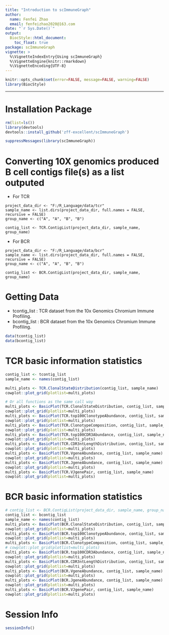 ---
title: "Introduction to scImmuneGraph"
author: 
  name: Fenfei Zhao
  email: fenfeizhao2020@163.com
date: "`r Sys.Date()`"
output:
  BiocStyle::html_document:
    toc_float: true
package: scImmuneGraph
vignette: >
  %\VignetteIndexEntry{Using scImmuneGraph}
  %\VignetteEngine{knitr::rmarkdown}
  %\VignetteEncoding{UTF-8}
---


```{r, echo=FALSE, results="hide", message=FALSE}
knitr::opts_chunk$set(error=FALSE, message=FALSE, warning=FALSE)
library(BiocStyle)
```

***
# Installation Package
```r
rm(list=ls())
library(devtools)
devtools::install_github('zff-excellent/scImmuneGraph')
```

```{r}
suppressMessages(library(scImmuneGraph))
```

# Converting 10X genomics produced B cell contigs file(s) as a list outputed
- For TCR 

```
project_data_dir <- "F:/R_Language/data/tcr"
sample_name <- list.dirs(project_data_dir, full.names = FALSE, recursive = FALSE)
group_name <- c("A", "A", "B", "B")

contig_list <- TCR.ContigList(project_data_dir, sample_name, group_name)
```
- For BCR
```
project_data_dir <- "F:/R_Language/data/bcr"
sample_name <- list.dirs(project_data_dir, full.names = FALSE, recursive = FALSE)
group_name <- c("A", "A", "B", "B")

contig_list <- BCR.ContigList(project_data_dir, sample_name, group_name)
```

# Getting Data
- tcontig_list : TCR dataset from the 10x Genomics Chromium Immune Profiling.
- bcontig_list : BCR dataset from the 10x Genomics Chromium Immune Profiling.
```{r}
data(tcontig_list)
data(bcontig_list)
```

# TCR basic information statistics
```{r}
contig_list <- tcontig_list
sample_name <- names(contig_list)

multi_plots <- TCR.ClonalStateDistribution(contig_list, sample_name)
cowplot::plot_grid(plotlist=multi_plots)
```


```{r}
# Or all functions as the same call way
multi_plots <- BasicPlot(TCR.ClonalStateDistribution, contig_list, sample_name) 
cowplot::plot_grid(plotlist=multi_plots)
multi_plots <- BasicPlot(TCR.top100ClonotypeAbundance, contig_list, sample_name)
cowplot::plot_grid(plotlist=multi_plots)
multi_plots <- BasicPlot(TCR.ClonotypeComposition, contig_list, sample_name) # Diversity 
cowplot::plot_grid(plotlist=multi_plots)
multi_plots <- BasicPlot(TCR.top100CDR3Abundance, contig_list, sample_name) 
cowplot::plot_grid(plotlist=multi_plots)
multi_plots <- BasicPlot(TCR.CDR3ntLengthDistribution, contig_list, sample_name) 
cowplot::plot_grid(plotlist=multi_plots)
multi_plots <- BasicPlot(TCR.VgeneAbundance, contig_list, sample_name) 
cowplot::plot_grid(plotlist=multi_plots)
multi_plots <- BasicPlot(TCR.JgeneAbundance, contig_list, sample_name) 
cowplot::plot_grid(plotlist=multi_plots)
multi_plots <- BasicPlot(TCR.VJgenePair, contig_list, sample_name) 
cowplot::plot_grid(plotlist=multi_plots)
```


# BCR basic information statistics
```{r}
# contig_list <- BCR.ContigList(project_data_dir, sample_name, group_name)
contig_list <- bcontig_list
sample_name <- names(contig_list)
multi_plots <- BasicPlot(BCR.ClonalStateDistribution, contig_list, sample_name) 
cowplot::plot_grid(plotlist=multi_plots)
multi_plots <- BasicPlot(BCR.top100ClonotypeAbundance, contig_list, sample_name) 
cowplot::plot_grid(plotlist=multi_plots)
multi_plots <- BasicPlot(BCR.ClonotypeComposition, contig_list, sample_name) 
# cowplot::plot_grid(plotlist=multi_plots)
multi_plots <- BasicPlot(BCR.top100CDR3Abundance, contig_list, sample_name)
cowplot::plot_grid(plotlist=multi_plots)
multi_plots <- BasicPlot(BCR.CDR3ntLengthDistribution, contig_list, sample_name)
cowplot::plot_grid(plotlist=multi_plots)
multi_plots <- BasicPlot(BCR.VgeneAbundance, contig_list, sample_name)
cowplot::plot_grid(plotlist=multi_plots)
multi_plots <- BasicPlot(BCR.JgeneAbundance, contig_list, sample_name) 
cowplot::plot_grid(plotlist=multi_plots)
multi_plots <- BasicPlot(BCR.VJgenePair, contig_list, sample_name) 
cowplot::plot_grid(plotlist=multi_plots)
```


# Session Info

```{r}
sessionInfo()
```
